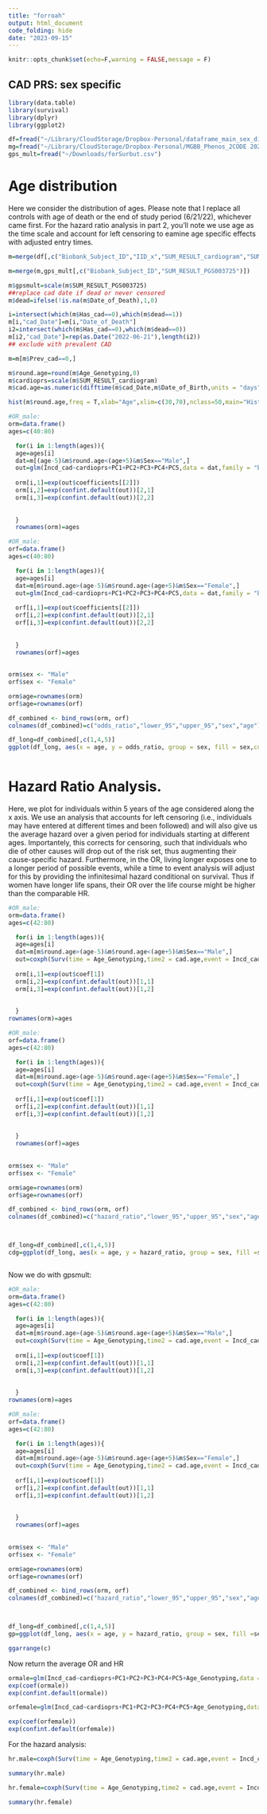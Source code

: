 ```yaml
---
title: "forroah"
output: html_document
code_folding: hide
date: "2023-09-15"
---
```


```r
knitr::opts_chunk$set(echo=F,warning = FALSE,message = F)
```

## CAD PRS: sex specific

```r
library(data.table)
library(survival)
library(dplyr)
library(ggplot2)

df=fread("~/Library/CloudStorage/Dropbox-Personal/dataframe_main_sex_diff_prs.tsv")
mg=fread("~/Library/CloudStorage/Dropbox-Personal/MGBB_Phenos_2CODE 2022-06-21.csv")
gps_mult=fread("~/Downloads/forSurbut.csv")

```


# Age distribution 

Here we consider the distribution of ages. Please note that I replace all controls with age of death or the end of study period (6/21/22), whichever came first. For the hazard ratio analysis in part 2, you'll note we use age as the time scale and account for left censoring to eamine age specific effects with adjusted entry times.

```r

m=merge(df[,c("Biobank_Subject_ID","IID_x","SUM_RESULT_cardiogram","SUM_RESULT_krishna_female","AGE","PC1","PC2","PC3","PC4","PC5","PC6","PC7","PC8","PC9")], mg[,c("Biobank_Subject_ID","Sex","Incd_cad","Has_cad","Prev_cad","cad_Date","Age_Genotyping","Date_of_Birth","Date_of_Death")],by="Biobank_Subject_ID")

m=merge(m,gps_mult[,c("Biobank_Subject_ID","SUM_RESULT_PGS003725")])

m$gpsmult=scale(m$SUM_RESULT_PGS003725)
##replace cad date if dead or never censored
m$dead=ifelse(!is.na(m$Date_of_Death),1,0)

i=intersect(which(m$Has_cad==0),which(m$dead==1))
m[i,"cad_Date"]=m[i,"Date_of_Death"]
i2=intersect(which(m$Has_cad==0),which(m$dead==0))
m[i2,"cad_Date"]=rep(as.Date("2022-06-21"),length(i2))
## exclude with prevalent CAD

m=m[m$Prev_cad==0,]

m$round.age=round(m$Age_Genotyping,0)
m$cardioprs=scale(m$SUM_RESULT_cardiogram)
m$cad.age=as.numeric(difftime(m$cad_Date,m$Date_of_Birth,units = "days")/365.25)

hist(m$round.age,freq = T,xlab="Age",xlim=c(30,70),nclass=50,main="Hist of Age At Collection")
```

```r
#OR_male:
orm=data.frame()
ages=c(40:80)

  for(i in 1:length(ages)){
  age=ages[i]
  dat=m[(age-5)&m$round.age<(age+5)&m$Sex=="Male",]
  out=glm(Incd_cad~cardioprs+PC1+PC2+PC3+PC4+PC5,data = dat,family = "binomial")
  
  orm[i,1]=exp(out$coefficients[[2]])
  orm[i,2]=exp(confint.default(out))[2,1]
  orm[i,3]=exp(confint.default(out))[2,2]
  
  
  }
  rownames(orm)=ages

#OR_male:
orf=data.frame()
ages=c(40:80)

  for(i in 1:length(ages)){
  age=ages[i]
  dat=m[m$round.age>(age-5)&m$round.age<(age+5)&m$Sex=="Female",]
  out=glm(Incd_cad~cardioprs+PC1+PC2+PC3+PC4+PC5,data = dat,family = "binomial")
  
  orf[i,1]=exp(out$coefficients[[2]])
  orf[i,2]=exp(confint.default(out))[2,1]
  orf[i,3]=exp(confint.default(out))[2,2]
  
  
  }
  rownames(orf)=ages
  
  
orm$sex <- "Male"
orf$sex <- "Female"

orm$age=rownames(orm)
orf$age=rownames(orf)

df_combined <- bind_rows(orm, orf)
colnames(df_combined)=c("odds_ratio","lower_95","upper_95","sex","age")

df_long=df_combined[,c(1,4,5)]
ggplot(df_long, aes(x = age, y = odds_ratio, group = sex, fill = sex,color=sex)) +geom_smooth() +theme_classic()+labs(x="Age at Collection",y="OR (95% CI)",fill="Sex",col="Sex")+guides(fill=guide_legend(override.aes=list(fill=NA)))
  

```


# Hazard Ratio Analysis.

Here, we plot for individuals within 5 years of the age considered along the x axis. 
We use an analysis that accounts for left censoring (i.e., individuals may have entered at different times and been followed) and will also give us the average hazard over a given period for individuals starting at different ages. Importantely, this corrects for censoring, such that individuals who die of other causes will drop out of the risk set, thus augmenting their cause-specific hazard. Furthermore, in the OR, living longer exposes one to a longer period of possible events, while a time to event analysis will adjust for this by providing the infinitesimal hazard conditional on survival. Thus if women have longer life spans, their OR over the life course might be higher than the comparable HR.

```r
#OR_male:
orm=data.frame()
ages=c(42:80)

  for(i in 1:length(ages)){
  age=ages[i]
  dat=m[m$round.age>(age-5)&m$round.age<(age+5)&m$Sex=="Male",]
  out=coxph(Surv(time = Age_Genotyping,time2 = cad.age,event = Incd_cad)~cardioprs+PC1+PC2+PC3+PC4+PC5,data = dat)
  
  orm[i,1]=exp(out$coef[1])
  orm[i,2]=exp(confint.default(out))[1,1]
  orm[i,3]=exp(confint.default(out))[1,2]
  
  
  }
rownames(orm)=ages

#OR_male:
orf=data.frame()
ages=c(42:80)

  for(i in 1:length(ages)){
  age=ages[i]
  dat=m[m$round.age>(age-5)&m$round.age<(age+5)&m$Sex=="Female",]
  out=coxph(Surv(time = Age_Genotyping,time2 = cad.age,event = Incd_cad)~cardioprs+PC1+PC2+PC3+PC4+PC5,data = dat)
  
  orf[i,1]=exp(out$coef[1])
  orf[i,2]=exp(confint.default(out))[1,1]
  orf[i,3]=exp(confint.default(out))[1,2]
  
  
  }
  rownames(orf)=ages
  
  
orm$sex <- "Male"
orf$sex <- "Female"

orm$age=rownames(orm)
orf$age=rownames(orf)

df_combined <- bind_rows(orm, orf)
colnames(df_combined)=c("hazard_ratio","lower_95","upper_95","sex","age")



df_long=df_combined[,c(1,4,5)]
cdg=ggplot(df_long, aes(x = age, y = hazard_ratio, group = sex, fill =sex,color=sex)) +geom_smooth() +theme_classic()+labs(x="Age at Collection",y="HR (95% CI),Cardiogram",fill="Sex",col="Sex")+guides(fill=guide_legend(override.aes=list(fill=NA)))



```


Now we do with gpsmult:

```r
#OR_male:
orm=data.frame()
ages=c(42:80)

  for(i in 1:length(ages)){
  age=ages[i]
  dat=m[m$round.age>(age-5)&m$round.age<(age+5)&m$Sex=="Male",]
  out=coxph(Surv(time = Age_Genotyping,time2 = cad.age,event = Incd_cad)~gpsmult+PC1+PC2+PC3+PC4+PC5,data = dat)
  
  orm[i,1]=exp(out$coef[1])
  orm[i,2]=exp(confint.default(out))[1,1]
  orm[i,3]=exp(confint.default(out))[1,2]
  
  
  }
rownames(orm)=ages

#OR_male:
orf=data.frame()
ages=c(42:80)

  for(i in 1:length(ages)){
  age=ages[i]
  dat=m[m$round.age>(age-5)&m$round.age<(age+5)&m$Sex=="Female",]
  out=coxph(Surv(time = Age_Genotyping,time2 = cad.age,event = Incd_cad)~gpsmult+PC1+PC2+PC3+PC4+PC5,data = dat)
  
  orf[i,1]=exp(out$coef[1])
  orf[i,2]=exp(confint.default(out))[1,1]
  orf[i,3]=exp(confint.default(out))[1,2]
  
  
  }
  rownames(orf)=ages
  
  
orm$sex <- "Male"
orf$sex <- "Female"

orm$age=rownames(orm)
orf$age=rownames(orf)

df_combined <- bind_rows(orm, orf)
colnames(df_combined)=c("hazard_ratio","lower_95","upper_95","sex","age")



df_long=df_combined[,c(1,4,5)]
gp=ggplot(df_long, aes(x = age, y = hazard_ratio, group = sex, fill =sex,color=sex)) +geom_smooth() +theme_classic()+labs(x="Age at Collection",y="HR (95% CI), GPSMULT",fill="Sex",col="Sex")+guides(fill=guide_legend(override.aes=list(fill=NA)))

ggarrange(c)
```



Now return the average OR and HR
```r
ormale=glm(Incd_cad~cardioprs+PC1+PC2+PC3+PC4+PC5+Age_Genotyping,data = m[m$Sex=="Male",],family = "binomial")
exp(coef(ormale))
exp(confint.default(ormale))

orfemale=glm(Incd_cad~cardioprs+PC1+PC2+PC3+PC4+PC5+Age_Genotyping,data = m[m$Sex=="Female",],family = "binomial")

exp(coef(orfemale))
exp(confint.default(orfemale))

```

For the hazard analysis:

```r
hr.male=coxph(Surv(time = Age_Genotyping,time2 = cad.age,event = Incd_cad)~cardioprs+PC1+PC2+PC3+PC4+PC5,data = m[m$Sex=="Male",])

summary(hr.male)

hr.female=coxph(Surv(time = Age_Genotyping,time2 = cad.age,event = Incd_cad)~cardioprs+PC1+PC2+PC3+PC4+PC5,data = m[m$Sex=="Female",],)

summary(hr.female)
```
  
